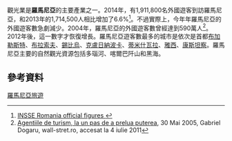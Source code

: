 觀光業是'''羅馬尼亞'''的主要產業之一。2014年，有1,911,800名外國遊客到訪羅馬尼亞，和2013年的1,714,500人相比增加了6.6%<ref name="insse.ro">[http://www.insse.ro/cms/files/statistici/comunicate/turism/turism2014_ro.rar INSSE Romania official figures {{ro icon}}]</ref>。不過實際上，今年年羅馬尼亞的外國遊客數急劇減少。2004年，羅馬尼亞的外國遊客數曾經達到590萬人<ref>[http://www.wall-street.ro/articol/Turism/3547/Agentiile-de-turism-la-un-pas-de-a-prelua-puterea.html Agentiile de turism, la un pas de a prelua puterea], 30 Mai 2005, Gabriel Dogaru, wall-stret.ro, accesat la 4 iulie 2011</ref>。2012年後，這一數字才恢復增長。羅馬尼亞遊客數最多的城市是依次是首都[[布加勒斯特|布加勒斯特]]、[[布拉索夫|布拉索夫]]、[[錫比烏|錫比烏]]、[[克盧日納波卡|克盧日納波卡]]、[[蒂米什瓦拉|蒂米什瓦拉]]、[[雅西|雅西]]、[[康斯坦察|康斯坦察]]。羅馬尼亞主要的自然觀光資源包括多瑙河、喀爾巴阡山和黑海。
==參考資料==
{{reflist}}
{{commons category|Tourism in Romania}}
{{欧洲題目|觀光}}
{{罗马尼亚主题}}

[[Category:羅馬尼亞旅遊|]]